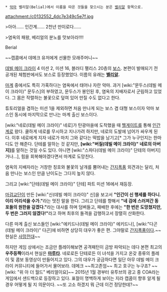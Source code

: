  * [[악마]] 벨리알(Belial)에서 이름을 따온 것들을 찾으시는 분은 [[벨리알]] 항목으로.

attachment:/c0132552_4dc7e349c5e7f.jpg

>아아...... 인간계...... 2천년 만이로다......

>염옥의 패왕, 베리얼의 분노를 맛보아라!!!!

Berial

~~캡콤에서 데메크 유저에게 선물한 모래주머니~~

[[데빌 메이 크라이]] 4 미션 2, 미션 16, 블러디 팰리스 20층의 [[보스]]. 본편이 발매되기 전 공개된 체험판에서도 보스로 등장했었다. 이름의 유래는 '''[[벨리알]].'''

[[마계]] 중에서도 특히 가혹하다는 염옥에서 태어나 자란 악마. 과거 [wiki:"문두스(데빌 메이 크라이)" 문두스]의 부하였고, 문두스가 봉인된 후, 염옥의 지배자로서 군림하고 있었다. 그 몸은 작렬하는 불꽃으로 덮여 있어 만질 수도 없다고 한다.

튜토리얼을 겸하는 미션 1을 제외하면 처음 만나게 되는 보스 겸 대형 보스이자 악마 보스인 동시에 마지막으로 만나는 마계 출신 보스이다.

[wiki:"네로(데빌 메이 크라이)" 네로]가 탄광마을에 도착했을 때 [[헬게이트]]를 통해 [[인간계]]로 왔다. 쿨하게 네로를 무시하고 지나가려 하지만, 네로의 도발에 넘어가 싸우게 된다. 이후 네로에게 지자 네로가 마치 그와 같다는 떡밥을 남기고[* 그가 누구인지는 한마디도 안 해준다. 단테를 말하는 것 같지만, '''[wiki:"버질(데빌 메이 크라이)" 네로의 아버지]'''를 말하는 것일 수도 있다. 아니면 [wiki:"스파다(데빌 메이 크라이)" 단테의 아버지]거나...], 힘을 회복해야겠다면서 마계로 도망친다.

염옥의 지배자라는 거창한 칭호와 불꽃의 날개를 뿜어내는 [[간지폭풍]] 외견과는 달리, 처음 만나는 보스인 만큼 난이도는 그다지 높지 않다.

그리고 [wiki:"단테(데빌 메이 크라이)" 단테] 파트 미션 16에서 재등장.

[[마검교단]]이 만든 [wiki:"신(데빌 메이 크라이)" 신]을 보고서 '''"인간이 신 행세를 하다니. 이리 어리석을 수가."'''라는 멋진 말을 한다. 그리고 단테를 향해서 '''"네 검에 스러져간 동포들의 원한을 갚겠다."'''라는 대사를 하며 덤벼들고, 패배한 후에는 '''"한 번은 도망쳤지만, 두 번은 그러지 않겠다!"'''라고 하며 최후의 돌격을 감행하고서 장렬히 산화한다.

다른 마계 출신 보스들인 [wiki:"에키드나(데빌 메이 크라이)" 에키드나], [wiki:"다곤(데빌 메이 크라이)" 다곤]에 비하면 상당히 대우가 좋은 편. 그야말로 [[간지폭풍]]이다.~~현실은 [[사망전대]]~~

하지만 게임 상에서는 조금만 플레이해보면 공격패턴이 금방 파악되는 데다 본편 최고의 '''우주등짝'''이라서 현실은 '''[[마루타]]'''. 네로로든 단테로든 이 녀석을 가지고 온갖 종류의 플레이 및 콤보 동영상이 만들어지고 있다. 그의 대우가 궁금하다면 일단 아무 데빌 메이 크라이 커뮤니티에 들어가서 물어보라. 데메크 ~~최고존엄~~ 최고 호구는 누구죠?
~~[wiki: "위 아 더 월드" 베리얼이요]~~
2015년 1월 경부터 유투브의 광고 중 COA라는 게임에서 샌드백으로 등장하고 있다. 표절이 명백하게 보이는 지라 캡콤이 향후 알게 될 경우 어떻게 될 지 의문이다. ~~또 고소 하겠지 뭐 근데 이건 정당한데?~~

